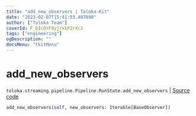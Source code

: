 ```yaml
---
title: "add_new_observers | Toloka-Kit"
date: "2023-02-07T15:41:53.407898"
author: ["Toloka Team"]
coverId: F_bIcOYF9yjrxkPZrXc3
tags: ["engineering"]
ogDescription: ""
docsMenu: "tkitMenu"
---
```


# add_new_observers
`toloka.streaming.pipeline.Pipeline.RunState.add_new_observers` | [Source code](https://github.com/Toloka/toloka-kit/blob/v1.1.3/src/streaming/pipeline.py#L269)

```python
add_new_observers(self, new_observers: Iterable[BaseObserver])
```